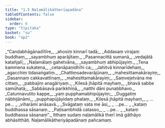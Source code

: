 ```yaml
---
title: "1.5 Naḷamālikātherīapadāna"
tableOfContents: false
sidebar:
  order: 6
type: "tipitaka"
basket: "su"
book: "ap2"
---
```



<DynamicBreadcrumb />

<Division number="37" book="ap2">

<Paragraph number="47" type="verses" book="ap2">
_“Candabhāgānadītīre,_  
_ahosiṃ kinnarī tadā;_  
_Addasaṃ virajaṃ buddhaṃ,_  
_sayambhuṃ aparājitaṃ._  

</Paragraph>

</Division>
<Division number="38" book="ap2">

<Paragraph number="48" type="verses" book="ap2">
_Pasannacittā sumanā,_  
_vedajātā katañjalī;_  
_Naḷamālaṃ gahetvāna,_  
_sayambhuṃ abhipūjayiṃ._  

</Paragraph>

</Division>
<Division number="39" book="ap2">

<Paragraph number="49" type="verses" book="ap2">
_Tena kammena sukatena,_  
_cetanāpaṇidhīhi ca;_  
_Jahitvā kinnarīdehaṃ,_  
_agacchiṃ tidasaṅgatiṃ._  

</Paragraph>

</Division>
<Division number="40" book="ap2">

<Paragraph number="50" type="verses" book="ap2">
_Chattiṃsadevarājūnaṃ,_  
_mahesittamakārayiṃ;_  
_Dasannaṃ cakkavattīnaṃ,_  
_mahesittamakārayiṃ;_  
_Saṃvejetvāna me cittaṃ,_  
_pabbajiṃ anagāriyaṃ._  

</Paragraph>

</Division>
<Division number="41" book="ap2">

<Paragraph number="51" type="verses" book="ap2">
_Kilesā jhāpitā mayhaṃ,_  
_bhavā sabbe samūhatā;_  
_Sabbāsavā parikkhīṇā,_  
_natthi dāni punabbhavo._  

</Paragraph>

</Division>
<Division number="42" book="ap2">

<Paragraph number="52" type="verses" book="ap2">
_Catunnavutito kappe,_  
_yaṃ pupphamabhipūjayiṃ;_  
_Duggatiṃ nābhijānāmi,_  
_pupphapūjāyidaṃ phalaṃ._  

</Paragraph>

</Division>
<Division number="43" book="ap2">

<Paragraph number="53" type="verses" book="ap2">
_Kilesā jhāpitā mayhaṃ,_  
_ …pe… _  
_viharāmi anāsavā._  

</Paragraph>

</Division>
<Division number="44" book="ap2">

<Paragraph number="54" type="verses" book="ap2">
_Svāgataṃ vata me āsi,_  
_ …pe… _  
_kataṃ buddhassa sāsanaṃ._  

</Paragraph>

</Division>
<Division number="45" book="ap2">

<Paragraph number="55" type="verses" book="ap2">
_Paṭisambhidā catasso,_  
_ …pe… _  
_kataṃ buddhassa sāsanaṃ”._  

</Paragraph>

<Paragraph number="56" book="ap2">
Itthaṃ sudaṃ naḷamālikā therī imā gāthāyo abhāsitthāti.

</Paragraph>
</Division>

<Paragraph number="57" type="center" book="ap2">
Naḷamālikātheriyāpadānaṃ pañcamaṃ.
</Paragraph>